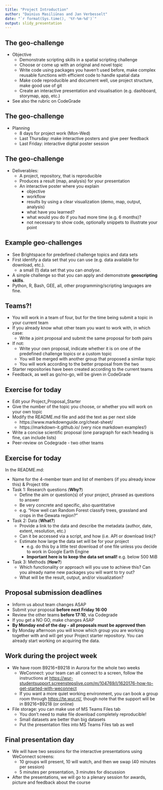 ```yaml
---
title: "Project Introduction"
author: "Dainius Masiliūnas and Jan Verbesselt"
date: "`r format(Sys.time(), '%Y-%m-%d')`"
output: slidy_presentation
---
```


## The geo-challenge

* Objective
    * Demonstrate scripting skills in a spatial scripting challenge
    * Choose or come up with an original and novel topic
    * Write code using packages you haven't used before, make complex reusable functions with efficient code to handle spatial data
    * Make code reproducible and document well, use project structure, make good use of git
    * Create an interactive presentation and visualisation (e.g. dashboard, storymap, app, etc.)
* See also the rubric on CodeGrade

## The geo-challenge

* Planning
    * 8 days for project work (Mon-Wed)
    * Last Thursday: make interactive posters and give peer feedback
    * Last Friday: interactive digital poster session

## The geo-challenge

* Deliverables:
    * A project, repository, that is reproducible
    * Produces a result (map, analysis) for your presentation
    * An interactive poster where you explain
        * objective
        * workflow
        * results by using a clear visualization (demo, map, output, analysis)
        * what have you learned?
        * what would you do if you had more time (e.g. 6 months)?
        * not necessary to show code, optionally snippets to illustrate your point

## Example geo-challenges

- See Brightspace for predefined challenge topics and data sets
- First identify a data set that you can use (e.g. data available for download, etc.). 
    - a small (!) data set that you can *analyse*.
- A simple challenge so that you can apply and demonstrate **geoscripting skills**.
- Python, R, Bash, GEE, all, other programming/scripting languages are fine.

## Teams?!

- You will work in a team of four, but for the time being submit a topic in your current team
- If you already know what other team you want to work with, in which case:
  - Write a joint proposal and submit the same proposal for both pairs
- If not:
  - Write your own proposal, indicate whether it is on one of the predefined challenge topics or a custom topic
  - You will be merged with another group that proposed a similar topic
  - You will work according to the better proposal from the two
- Starter repositories have been created according to the current teams
- Feedback, as well as go/no-go, will be given in CodeGrade

## Exercise for today

  - Edit your Project_Proposal_Starter
  - Give the number of the topic you choose, or whether you will work on your own topic
- Modify the README.md file and add the text as per next slide
    - https://www.markdownguide.org/cheat-sheet/
    - https://markdown-it.github.io/
    (very nice markdown examples!)
    
- Write a concise scientific proposal (one paragraph for each heading is fine, can include lists)
- Peer-review on Codegrade - two other teams

## Exercise for today

In the README.md:

- Name for the 4-member team and list of members (if you already know this) & Project title
- Task 1: Research questions (**Why?**)
    * Define the aim or question(s) of your project, phrased as questions to answer
    * Be very concrete and specific, also quantitative
    * e.g. "How well can Random Forest classify trees, grassland and crops in the Gewata region?"
    
- Task 2: Data (**What?**)
    * Provide a link to the data and describe the metadata (author, date, extent, resolution, etc.)
    * Can it be accessed via a script, and how (i.e. API or download link)?
    * Estimate how large the data set will be for your project
        - e.g. do this by a little test download of one file unless you decide to work in Google Earth Engine
        - **Important here is to keep the data set small!** e.g. below 500 MiB
        
* Task 3: Methods (**How?**)
    * Which functionality or approach will you use to achieve this? Can you already name new packages you will want to try out?
    * What will be the result, output, and/or visualization?

## Proposal submission deadlines

* Inform us about team changes ASAP
* Submit your proposal **before next Friday 16:00**
* Review the other teams **before 17:10**, via Codegrade
* If you get a NO GO, make changes ASAP 
* **By Monday end of the day - all proposals must be approved then**
* By Monday afternoon you will know which group you are working together with and will get your Project starter repository. You can already start working on acquiring the data.

## Work during the project week

* We have room B9216+B9218 in Aurora for the whole two weeks
  * WeConnect: your team can all connect to a screen, follow the instructions at [https://wur-studentsupport.screenstepslive.com/m/104769/l/1620176-how-to-get-started-with-weconnect](https://wur-studentsupport.screenstepslive.com/m/104769/l/1620176-how-to-get-started-with-weconnect)
  * If you want a more quiet working environment, you can book a group room through [https://te.wur.nl/](https://te.wur.nl/), though note that the support will be in B9216+B9218 (or online)
* File storage: you can make use of MS Teams Files tab
  - You don't need to make file download completely reproducible!
  - Small datasets are better than big datasets
  - Put the presentation files into MS Teams Files tab as well

## Final presentation day

* We will have two sessions for the interactive presentations using WeConnect screens:
  * 10 groups will present, 10 will watch, and then we swap (40 minutes per session)
  * 5 minutes per presentation, 3 minutes for discussion
* After the presentations, we will go to a plenary session for awards, picture and feedback about the course

